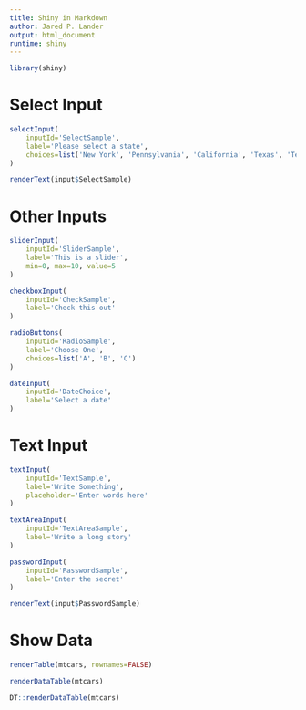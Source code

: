 ```yaml
---
title: Shiny in Markdown
author: Jared P. Lander
output: html_document
runtime: shiny
---
```


```r
library(shiny)
```

# Select Input

```r
selectInput(
    inputId='SelectSample',
    label='Please select a state',
    choices=list('New York', 'Pennsylvania', 'California', 'Texas', 'Tennessee')
)
```

```r
renderText(input$SelectSample)
```

# Other Inputs

```r
sliderInput(
    inputId='SliderSample',
    label='This is a slider',
    min=0, max=10, value=5
)

checkboxInput(
    inputId='CheckSample',
    label='Check this out'
)

radioButtons(
    inputId='RadioSample',
    label='Choose One',
    choices=list('A', 'B', 'C')
)

dateInput(
    inputId='DateChoice',
    label='Select a date'
)
```

# Text Input

```r
textInput(
    inputId='TextSample',
    label='Write Something',
    placeholder='Enter words here'
)

textAreaInput(
    inputId='TextAreaSample',
    label='Write a long story'
)

passwordInput(
    inputId='PasswordSample',
    label='Enter the secret'
)
```

```r
renderText(input$PasswordSample)
```

# Show Data

```r
renderTable(mtcars, rownames=FALSE)

renderDataTable(mtcars)

DT::renderDataTable(mtcars)
```

